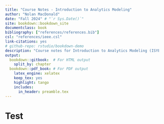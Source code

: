 ```yaml
---
title: "Course Notes - Introduction to Analytics Modeling"
author: "Nolan MacDonald"
date: "Fall 2024" # "`r Sys.Date()`"
site: bookdown::bookdown_site
documentclass: book
bibliography: ["references/references.bib"]
csl: "references/ieee.csl"
link-citations: yes
# github-repo: rstudio/bookdown-demo
description: "Course notes for Introduction to Analytics Modeling (ISYE 6501)"
output:
  bookdown::gitbook:  # For HTML output
    split_by: chapter
  bookdown::pdf_book: # For PDF output
    latex_engine: xelatex
    keep_tex: yes
    highlight: tango
    includes:
      in_header: preamble.tex
---
```


<!-- By default, all bookdown merges all Rmd files by order of filenames e.g., 01-intro, 02-literature -->

<!-- If certain code chunks in your R Markdown documents
are time-consuming to run, you may cache them  -->
<!-- ```{r important-computing, cache=TRUE} -->

<!-- Setup code chunk to set current working directory -->

# Test